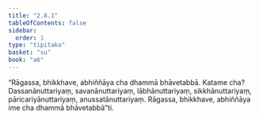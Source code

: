 ```yaml
---
title: "2.8.1"
tableOfContents: false
sidebar:
  order: 1
type: "tipitaka"
basket: "su"
book: "a6"
---
```



<DynamicBreadcrumb />

<Division number="140" book="a6" bookNo="16" page="393">

<Paragraph number="775" book="a6">
“Rāgassa, bhikkhave, abhiññāya cha dhammā bhāvetabbā. Katame cha? Dassanānuttariyaṃ, savanānuttariyaṃ, lābhānuttariyaṃ, sikkhānuttariyaṃ, pāricariyānuttariyaṃ, anussatānuttariyaṃ. Rāgassa, bhikkhave, abhiññāya ime cha dhammā bhāvetabbā”ti.
</Paragraph>
</Division>